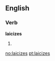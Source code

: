 ==English==

===Verb===
'''laicizes'''

# {{third-person singular of|[[laicize]]}}

[[no:laicizes]]
[[pt:laicizes]]